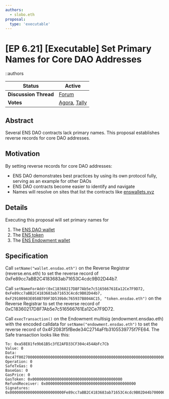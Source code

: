 ```yaml
---
authors:
  - slobo.eth
proposal:
  type: 'executable'
---
```


# [EP 6.21] [Executable] Set Primary Names for Core DAO Addresses

::authors

| **Status**            | Active                                                                                                                                                                                                                                                    |
| --------------------- | --------------------------------------------------------------------------------------------------------------------------------------------------------------------------------------------------------------------------------------------------------- |
| **Discussion Thread** | [Forum](https://discuss.ens.domains/t/21432/)                                                                                                                                                                                                             |
| **Votes**             | [Agora](https://agora.ensdao.org/proposals/108835189906614532703236602621229289879643217303874617456878894788222576090451), [Tally](https://tally.ensdao.org/dao/proposal/108835189906614532703236602621229289879643217303874617456878894788222576090451) |

## Abstract

Several ENS DAO contracts lack primary names. This proposal establishes reverse records for core DAO addresses.

## Motivation

By setting reverse records for core DAO addresses:

- ENS DAO demonstrates best practices by using its own protocol fully, serving as an example for other DAOs
- ENS DAO contracts become easier to identify and navigate
- Names will resolve on sites that list the contracts like [enswallets.xyz](https://www.enswallets.xyz/)

## Details

Executing this proposal will set primary names for

1. The [ENS DAO wallet](https://etherscan.io/address/0xFe89cc7aBB2C4183683ab71653C4cdc9B02D44b7)
2. The [ENS token](https://etherscan.io/address/0xC18360217D8F7Ab5e7c516566761Ea12Ce7F9D72)
3. The [ENS Endowment wallet](https://etherscan.io/address/0x4F2083f5fBede34C2714aFfb3105539775f7FE64)

## Specification

Call `setName("wallet.ensdao.eth")` on the Reverse Registrar (reverse.ens.eth) to set the reverse record of 0xFe89cc7aBB2C4183683ab71653C4cdc9B02D44b7.

Call `setNameForAddr(0xC18360217D8F7Ab5e7c516566761Ea12Ce7F9D72, 0xFe89cc7aBB2C4183683ab71653C4cdc9B02D44b7, 0xF29100983E058B709F3D539b0c765937B804AC15, "token.ensdao.eth")` on the Reverse Registrar to set the reverse record of 0xC18360217D8F7Ab5e7c516566761Ea12Ce7F9D72.

Call `execTransaction()` on the Endowment multisig (endowment.ensdao.eth) with the encoded calldata for `setName("endowment.ensdao.eth")` to set the reverse record of 0x4F2083f5fBede34C2714aFfb3105539775f7FE64. The Safe transaction looks like this:

```
To: 0xa58E81fe9b61B5c3fE2AFD33CF304c454AbFc7Cb
Value: 0
Data: 0xc47f002700000000000000000000000000000000000000000000000000000000000000200000000000000000000000000000000000000000000000000000000000000014656e646f776d656e742e656e7364616f2e657468000000000000000000000000
Operation: 0
SafeTxGas: 0
BaseGas: 0
GasPrice: 0
GasToken: 0x0000000000000000000000000000000000000000
RefundReceiver: 0x0000000000000000000000000000000000000000
Signatures: 0x000000000000000000000000Fe89cc7aBB2C4183683ab71653C4cdc9B02D44b7000000000000000000000000000000000000000000000000000000000000000001
```
